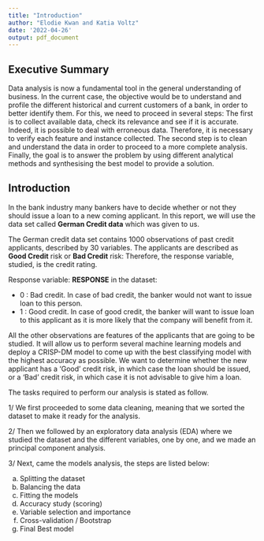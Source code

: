 ```yaml
---
title: "Introduction"
author: "Elodie Kwan and Katia Voltz"
date: '2022-04-26'
output: pdf_document
---
```



## Executive Summary

Data analysis is now a fundamental tool in the general understanding of business. In the current case, the objective would be to understand and profile the different historical and current customers of a bank, in order to better identify them. For this, we need to proceed in several steps: The first is to collect available data, check its relevance and see if it is accurate. Indeed, it is possible to deal with erroneous data. Therefore, it is necessary to verify each feature and instance collected. The second step is to clean and understand the data in order to proceed to a more complete analysis. Finally, the goal is to answer the problem by using different analytical methods and synthesising the best model to provide a solution. 


## Introduction 
In the bank industry many bankers have to decide whether or not they should issue a loan to a new coming applicant. In this report, we will use the data set called **German Credit data** which was given to us. 


The German credit data set contains 1000 observations of past credit applicants, described by 30 variables. The applicants are described as **Good Credit** risk or **Bad Credit** risk: Therefore, the response variable, studied, is the credit rating. 


Response variable: **RESPONSE** in the dataset:

+ 0 : Bad credit. In case of bad credit, the banker would not want to issue loan to this person. 
+ 1 : Good credit. In case of good credit, the banker will want to issue loan to this applicant as it is more likely that the company will benefit from it. 


All the other observations are features of the applicants that are going to be studied. It will allow us to perform several machine learning models and deploy a CRISP-DM model to come up with the best classifying model with the highest accuracy as possible. We want to determine whether the new applicant has a 'Good' credit risk, in which case the loan should be issued, or a 'Bad' credit risk, in which case it is not advisable to give him a loan.


The tasks required to perform our analysis is stated as follow. 

1/ We first proceeded to some data cleaning, meaning that we sorted the dataset to make it ready for the analysis. 

2/ Then we followed by an exploratory data analysis (EDA) where we studied the dataset and the different variables, one by one, and we made an principal component analysis. 

3/ Next, came the models analysis, the steps are listed below: 

  a) Splitting the dataset
  b) Balancing the data
  c) Fitting the models
  d) Accuracy study (scoring)
  e) Variable selection and importance
  f) Cross-validation / Bootstrap
  g) Final Best model 
  
